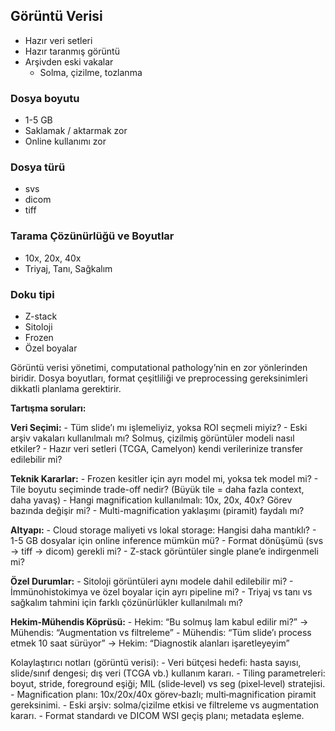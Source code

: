 ## Görüntü Verisi

- Hazır veri setleri
- Hazır taranmış görüntü
- Arşivden eski vakalar
    - Solma, çizilme, tozlanma

::: {.fragment .fade-in}
### Dosya boyutu

- 1-5 GB
- Saklamak / aktarmak zor
- Online kullanımı zor
:::

::: {.fragment .fade-in}
### Dosya türü

- svs
- dicom
- tiff
:::

::: {.fragment .fade-in}
### Tarama Çözünürlüğü ve Boyutlar

- 10x, 20x, 40x  
- Triyaj, Tanı, Sağkalım

:::

::: {.fragment .fade-in}
### Doku tipi

- Z-stack
- Sitoloji
- Frozen
- Özel boyalar

:::


::: {.notes} 
Görüntü verisi yönetimi, computational pathology'nin en zor yönlerinden biridir. Dosya boyutları, format çeşitliliği ve preprocessing gereksinimleri dikkatli planlama gerektirir.

**Tartışma soruları:**

**Veri Seçimi:**
- Tüm slide'ı mı işlemeliyiz, yoksa ROI seçmeli miyiz?
- Eski arşiv vakaları kullanılmalı mı? Solmuş, çizilmiş görüntüler modeli nasıl etkiler?
- Hazır veri setleri (TCGA, Camelyon) kendi verilerinize transfer edilebilir mi?

**Teknik Kararlar:**
- Frozen kesitler için ayrı model mi, yoksa tek model mi?
- Tile boyutu seçiminde trade-off nedir? (Büyük tile = daha fazla context, daha yavaş)
- Hangi magnification kullanılmalı: 10x, 20x, 40x? Görev bazında değişir mi?
- Multi-magnification yaklaşımı (piramit) faydalı mı?

**Altyapı:**
- Cloud storage maliyeti vs lokal storage: Hangisi daha mantıklı?
- 1-5 GB dosyalar için online inference mümkün mü?
- Format dönüşümü (svs → tiff → dicom) gerekli mi?
- Z-stack görüntüler single plane'e indirgenmeli mi?

**Özel Durumlar:**
- Sitoloji görüntüleri aynı modele dahil edilebilir mi?
- İmmünohistokimya ve özel boyalar için ayrı pipeline mi?
- Triyaj vs tanı vs sağkalım tahmini için farklı çözünürlükler kullanılmalı mı?

**Hekim-Mühendis Köprüsü:**
- Hekim: "Bu solmuş lam kabul edilir mi?" → Mühendis: "Augmentation vs filtreleme"
- Mühendis: "Tüm slide'ı process etmek 10 saat sürüyor" → Hekim: "Diagnostik alanları işaretleyeyim"


Kolaylaştırıcı notları (görüntü verisi):
- Veri bütçesi hedefi: hasta sayısı, slide/sınıf dengesi; dış veri (TCGA vb.) kullanım kararı.
- Tiling parametreleri: boyut, stride, foreground eşiği; MIL (slide‑level) vs seg (pixel‑level) stratejisi.
- Magnification planı: 10x/20x/40x görev‑bazlı; multi‑magnification piramit gereksinimi.
- Eski arşiv: solma/çizilme etkisi ve filtreleme vs augmentation kararı.
- Format standardı ve DICOM WSI geçiş planı; metadata eşleme.
:::
